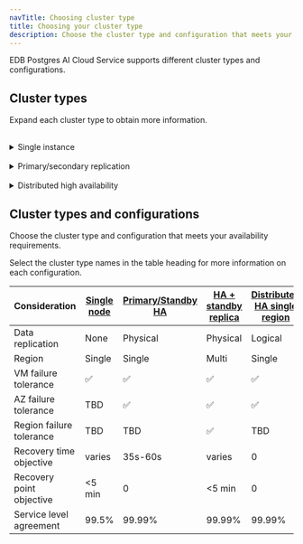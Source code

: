 ```yaml
---
navTitle: Choosing cluster type
title: Choosing your cluster type
description: Choose the cluster type and configuration that meets your availability requirements.
---
```


EDB Postgres AI Cloud Service supports different cluster types and configurations.

## Cluster types

Expand each cluster type to obtain more information.  
<br/>
<details><summary>Single instance</summary> 
Single instance databases are great for development and testing, but for
production workloads, you need to consider high availability and fault
tolerance.
</details> 
<br/>
<details><summary>Primary/secondary replication</summary>
Primary/secondary replication is a common high-availability solution for
databases. In this configuration, a primary database server is responsible for
processing read and write requests. A secondary database server is setup to
replicate the primary database server. If the primary database server fails, the
secondary database server can take over and become the primary database server. 

This configuration provides fault tolerance and high-availability in a
particular location. This is available with EDB Postgres® Advanced Server (EPAS)
and EDB Postgres Extended Server (PGE). 
</details> 
<br/>
<details><summary>Distributed high availability</summary>
High availability is a critical requirement for mission-critical workloads. EDB
Postgres Distributed (PGD) provides a distributed database environment designed
to ensure high availability and fault tolerance for mission-critical workloads.
PGD can use EPAS, PGE, or PostgreSQL databases as the underlying replicated
database. PGD is available for self-managed deployment and on the EDB Postgres
AI Cloud Service (as the Distributed High Availability option).
</details> 

## Cluster types and configurations

Choose the cluster type and configuration that meets your availability requirements.

Select the cluster type names in the table heading for more information on each configuration. 

| Consideration            | [Single node](../overview/02_high_availability/single_node) | [Primary/Standby HA](../overview/02_high_availability/primary_standby_highavailability) | [HA + standby replica](../overview/02_high_availability/primary_standby_highavailability#standby-replicas) | [Distributed HA single region](../overview/02_high_availability/distributed_highavailability#single-data-location) | [Distributed HA multi-region](../overview/02_high_availability/distributed_highavailability#multiple-data-locations-and-witness-node) |
|--------------------------|-------------------------------------------------------------|-----------------------------------------------------------------------------------------|------------------------------------------------------------------------------------------------------------|--------------------------------------------------------------------------------------------------------------------|---------------------------------------------------------------------------------------------------------------------------------------|
| Data replication         | None                                                        | Physical                                                                                | Physical                                                                                                   | Logical                                                                                                            | Logical                                                                                                                               |
| Region                   | Single                                                      | Single                                                                                  | Multi                                                                                                      | Single                                                                                                             | Multi                                                                                                                                 |
| VM failure tolerance     | ✅                                                          | ✅                                                                                       | ✅                                                                                                         | ✅                                                                                                                 | ✅                                                                                                                                     |
| AZ failure tolerance     | TBD                                                         | ✅                                                                                      | ✅                                                                                                          | ✅                                                                                                                 | ✅                                                                                                                                     |
| Region failure tolerance | TBD                                                         | TBD                                                                                     | ✅                                                                                                         | TBD                                                                                                                | ✅                                                                                                                                     |
| Recovery time objective  | varies                                                      | 35s-60s                                                                                 | varies                                                                                                     | 0                                                                                                                  | 0                                                                                                                                     |
| Recovery point objective | &lt;5 min                                                   | 0                                                                                       | &lt;5 min                                                                                                  | 0                                                                                                                  | 30s (configurable)                                                                                                                    |
| Service level agreement  | 99.5%                                                       | 99.99%                                                                                  | 99.99%                                                                                                     | 99.99%                                                                                                             | 99.995%                                                                                                                               |
